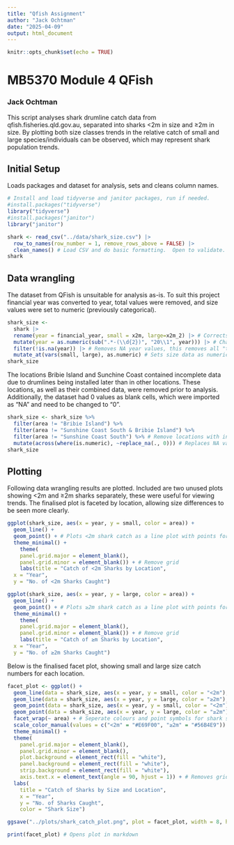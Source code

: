 ```yaml
---
title: "Qfish Assignment"
author: "Jack Ochtman"
date: "2025-04-09"
output: html_document
---
```


```r
knitr::opts_chunk$set(echo = TRUE)
```

# MB5370 Module 4 QFish

### Jack Ochtman

This script analyses shark drumline catch data from qfish.fisheries.qld.gov.au, separated into sharks \<2m in size and ≥2m in size. By plotting both size classes trends in the relative catch of small and large species/individuals can be observed, which may represent shark population trends.

## Initial Setup

Loads packages and dataset for analysis, sets and cleans column names.

```r
# Install and load tidyverse and janitor packages, run if needed.
#install.packages("tidyverse")
library("tidyverse")
#install.packages("janitor")
library("janitor")
```

```r
shark <- read_csv("../data/shark_size.csv") |>
  row_to_names(row_number = 1, remove_rows_above = FALSE) |>
  clean_names() # Load CSV and do basic formatting.  Open to validate.
shark
```

## Data wrangling

The dataset from QFish is unsuitable for analysis as-is. To suit this project financial year was converted to year, total values were removed, and size values were set to numeric (previously categorical).

```r
shark_size <- 
  shark |>
  rename(year = financial_year, small = x2m, large=x2m_2) |> # Corrects column names
  mutate(year = as.numeric(sub(".*-(\\d{2})", "20\\1", year))) |> # Changes FY to year, e.g. 2017-18 -> 2018
  filter(!is.na(year)) |> # Removes NA year values, this removes all "total" rows.
  mutate_at(vars(small, large), as.numeric) # Sets size data as numeric.
shark_size
```

The locations Bribie Island and Sunchine Coast contained incomplete data due to drumlines being installed later than in other locations. These locations, as well as their combined data, were removed prior to analysis. Additionally, the dataset had 0 values as blank cells, which were imported as "NA" and need to be changed to "0".

```r
shark_size <- shark_size %>%
  filter(area != "Bribie Island") %>%
  filter(area != "Sunshine Coast South & Bribie Island") %>%
  filter(area != "Sunshine Coast South") %>% # Remove locations with incomplete data
  mutate(across(where(is.numeric), ~replace_na(., 0))) # Replaces NA values with 0
shark_size
```

## Plotting

Following data wrangling results are plotted. Included are two unused plots showing \<2m and ≥2m sharks separately, these were useful for viewing trends. The finalised plot is faceted by location, allowing size differences to be seen more clearly.

```r
ggplot(shark_size, aes(x = year, y = small, color = area)) +
  geom_line() +
  geom_point() + # Plots <2m shark catch as a line plot with points for each year.
  theme_minimal() +
    theme(
    panel.grid.major = element_blank(),
    panel.grid.minor = element_blank()) + # Remove grid
    labs(title = "Catch of <2m Sharks by Location",
  x = "Year",
  y = "No. of <2m Sharks Caught")
```

```r
ggplot(shark_size, aes(x = year, y = large, color = area)) +
  geom_line() +
  geom_point() + # Plots ≥2m shark catch as a line plot with points for each year.
  theme_minimal() +
    theme(
    panel.grid.major = element_blank(),
    panel.grid.minor = element_blank()) + # Remove grid
    labs(title = "Catch of ≥m Sharks by Location",
  x = "Year",
  y = "No. of ≥2m Sharks Caught")
```

Below is the finalised facet plot, showing small and large size catch numbers for each location.

```r
facet_plot <- ggplot() +
  geom_line(data = shark_size, aes(x = year, y = small, color = "<2m"), linewidth = 0.25) +
  geom_line(data = shark_size, aes(x = year, y = large, color = "≥2m"), linewidth = 0.25) +
  geom_point(data = shark_size, aes(x = year, y = small, color = "<2m"), shape = 16, size = 1) +
  geom_point(data = shark_size, aes(x = year, y = large, color = "≥2m"), shape = 17, size = 1) +
  facet_wrap(~ area) + # Seperate colours and point symbols for shark sizes, faceted by area.
  scale_color_manual(values = c("<2m" = "#E69F00", "≥2m" = "#56B4E9")) +
  theme_minimal() +
  theme(
    panel.grid.major = element_blank(),
    panel.grid.minor = element_blank(),
    plot.background = element_rect(fill = "white"),
    panel.background = element_rect(fill = "white"),
    strip.background = element_rect(fill = "white"),
    axis.text.x = element_text(angle = 90, hjust = 1)) + # Removes grid and sets background to white.
  labs(
    title = "Catch of Sharks by Size and Location",
    x = "Year",
    y = "No. of Sharks Caught",
    color = "Shark Size")

ggsave("../plots/shark_catch_plot.png", plot = facet_plot, width = 8, height = 6, dpi = 300) # Saves plot for publication

print(facet_plot) # Opens plot in markdown
```
